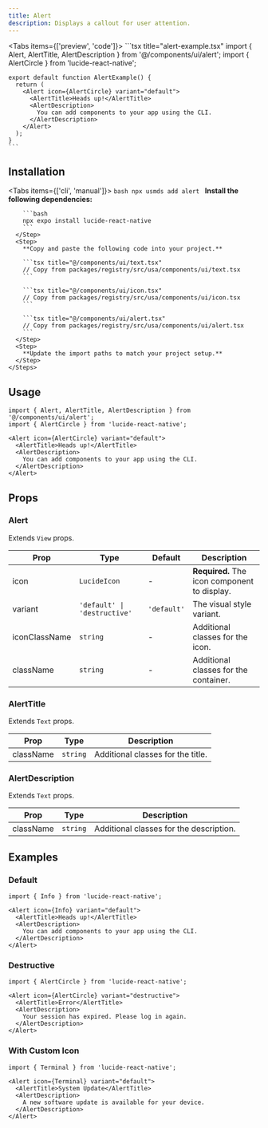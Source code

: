 ```yaml
---
title: Alert
description: Displays a callout for user attention.
---
```



<Tabs items={['preview', 'code']}>
  <Tab value="preview">
    <PreviewCard />
  </Tab>
  <Tab value="code">
    ```tsx title="alert-example.tsx"
    import { Alert, AlertTitle, AlertDescription } from '@/components/ui/alert';
    import { AlertCircle } from 'lucide-react-native';

    export default function AlertExample() {
      return (
        <Alert icon={AlertCircle} variant="default">
          <AlertTitle>Heads up!</AlertTitle>
          <AlertDescription>
            You can add components to your app using the CLI.
          </AlertDescription>
        </Alert>
      );
    }
    ```
  </Tab>
</Tabs>

## Installation

<Tabs items={['cli', 'manual']}>
  <Tab value="cli">
    ```bash
    npx usmds add alert
    ```
  </Tab>
  <Tab value="manual">
    <Steps>
      <Step>
        **Install the following dependencies:**

        ```bash
        npx expo install lucide-react-native
        ```
      </Step>
      <Step>
        **Copy and paste the following code into your project.**

        ```tsx title="@/components/ui/text.tsx"
        // Copy from packages/registry/src/usa/components/ui/text.tsx
        ```

        ```tsx title="@/components/ui/icon.tsx"
        // Copy from packages/registry/src/usa/components/ui/icon.tsx
        ```

        ```tsx title="@/components/ui/alert.tsx"
        // Copy from packages/registry/src/usa/components/ui/alert.tsx
        ```
      </Step>
      <Step>
        **Update the import paths to match your project setup.**
      </Step>
    </Steps>
  </Tab>
</Tabs>

## Usage

```tsx
import { Alert, AlertTitle, AlertDescription } from '@/components/ui/alert';
import { AlertCircle } from 'lucide-react-native';

<Alert icon={AlertCircle} variant="default">
  <AlertTitle>Heads up!</AlertTitle>
  <AlertDescription>
    You can add components to your app using the CLI.
  </AlertDescription>
</Alert>
```

## Props

### Alert

Extends `View` props.

| Prop | Type | Default | Description |
|------|------|---------|-------------|
| icon | `LucideIcon` | - | **Required.** The icon component to display. |
| variant | `'default' \| 'destructive'` | `'default'` | The visual style variant. |
| iconClassName | `string` | - | Additional classes for the icon. |
| className | `string` | - | Additional classes for the container. |

### AlertTitle

Extends `Text` props.

| Prop | Type | Description |
|------|------|-------------|
| className | `string` | Additional classes for the title. |

### AlertDescription

Extends `Text` props.

| Prop | Type | Description |
|------|------|-------------|
| className | `string` | Additional classes for the description. |

## Examples

### Default

```tsx
import { Info } from 'lucide-react-native';

<Alert icon={Info} variant="default">
  <AlertTitle>Heads up!</AlertTitle>
  <AlertDescription>
    You can add components to your app using the CLI.
  </AlertDescription>
</Alert>
```

### Destructive

```tsx
import { AlertCircle } from 'lucide-react-native';

<Alert icon={AlertCircle} variant="destructive">
  <AlertTitle>Error</AlertTitle>
  <AlertDescription>
    Your session has expired. Please log in again.
  </AlertDescription>
</Alert>
```

### With Custom Icon

```tsx
import { Terminal } from 'lucide-react-native';

<Alert icon={Terminal} variant="default">
  <AlertTitle>System Update</AlertTitle>
  <AlertDescription>
    A new software update is available for your device.
  </AlertDescription>
</Alert>
```

